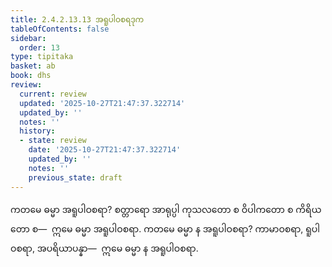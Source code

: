 ```yaml
---
title: 2.4.2.13.13 အရူပါဝစရဒုက
tableOfContents: false
sidebar:
  order: 13
type: tipitaka
basket: ab
book: dhs
review:
  current: review
  updated: '2025-10-27T21:47:37.322714'
  updated_by: ''
  notes: ''
  history:
  - state: review
    date: '2025-10-27T21:47:37.322714'
    updated_by: ''
    notes: ''
    previous_state: draft
---
```



<ReviewStatus review={frontmatter.review} showDetails={true} />

<HypothesisAnnotation frontmatter={frontmatter} />

<DynamicBreadcrumb />

<Division number="1605" book="dhs" e="ch" v="29" p="297">

<Paragraph number="2316" book="dhs">
ကတမေ ဓမ္မာ အရူပါဝစရာ? စတ္တာရော အာရုပ္ပါ ကုသလတော စ ဝိပါကတော စ ကိရိယတော စ—  ဣမေ ဓမ္မာ အရူပါဝစရာ.
</Paragraph>

</Division>
<Division number="1606" book="dhs" e="ch" v="29" p="297">

<Paragraph number="2317" book="dhs">
ကတမေ ဓမ္မာ န အရူပါဝစရာ? ကာမာဝစရာ, ရူပါဝစရာ, အပရိယာပန္နာ—  ဣမေ ဓမ္မာ န အရူပါဝစရာ.
</Paragraph>
</Division>